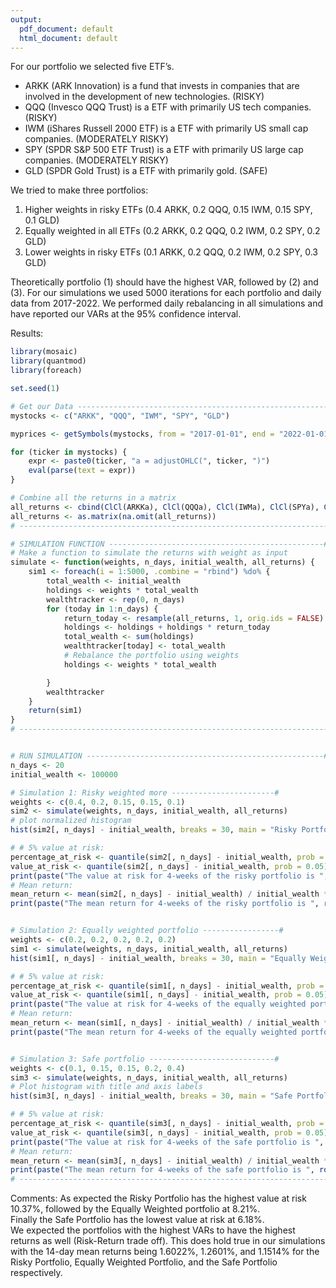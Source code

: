 ```yaml
---
output:
  pdf_document: default
  html_document: default
---
```

For our portfolio we selected five ETF's.

- ARKK (ARK Innovation) is a fund that invests in companies that are involved in the development of new technologies. (RISKY)
- QQQ (Invesco QQQ Trust) is a ETF with primarily US tech companies. (RISKY)
- IWM (iShares Russell 2000 ETF) is a ETF with primarily US small cap companies. (MODERATELY RISKY)
- SPY (SPDR S&P 500 ETF Trust) is a ETF with primarily US large cap companies. (MODERATELY RISKY)
- GLD (SPDR Gold Trust) is a ETF with primarily gold. (SAFE)

We tried to make three portfolios:

1. Higher weights in risky ETFs (0.4 ARKK, 0.2 QQQ, 0.15 IWM, 0.15 SPY, 0.1 GLD)
2. Equally weighted in all ETFs (0.2 ARKK, 0.2 QQQ, 0.2 IWM, 0.2 SPY, 0.2 GLD)
3. Lower weights in risky ETFs (0.1 ARKK, 0.2 QQQ, 0.2 IWM, 0.2 SPY, 0.3 GLD)


Theoretically portfolio (1) should have the highest VAR, followed by (2) and (3).
For our simulations we used 5000 iterations for each portfolio and daily data from 2017-2022.
We performed daily rebalancing in all simulations and have reported our VARs at the 95% confidence interval.

Results:
```r
library(mosaic)
library(quantmod)
library(foreach)

set.seed(1)

# Get our Data --------------------------------------------------------#
mystocks <- c("ARKK", "QQQ", "IWM", "SPY", "GLD")

myprices <- getSymbols(mystocks, from = "2017-01-01", end = "2022-01-01")

for (ticker in mystocks) {
    expr <- paste0(ticker, "a = adjustOHLC(", ticker, ")")
    eval(parse(text = expr))
}

# Combine all the returns in a matrix
all_returns <- cbind(ClCl(ARKKa), ClCl(QQQa), ClCl(IWMa), ClCl(SPYa), ClCl(GLDa))
all_returns <- as.matrix(na.omit(all_returns))
# ---------------------------------------------------------------------#

# SIMULATION FUNCTION ------------------------------------------------#
# Make a function to simulate the returns with weight as input
simulate <- function(weights, n_days, initial_wealth, all_returns) {
    sim1 <- foreach(i = 1:5000, .combine = "rbind") %do% {
        total_wealth <- initial_wealth
        holdings <- weights * total_wealth
        wealthtracker <- rep(0, n_days)
        for (today in 1:n_days) {
            return_today <- resample(all_returns, 1, orig.ids = FALSE)
            holdings <- holdings + holdings * return_today
            total_wealth <- sum(holdings)
            wealthtracker[today] <- total_wealth
            # Rebalance the portfolio using weights
            holdings <- weights * total_wealth

        }
        wealthtracker
    }
    return(sim1)
}
# ---------------------------------------------------------------------#


# RUN SIMULATION -----------------------------------------------------#
n_days <- 20
initial_wealth <- 100000

# Simulation 1: Risky weighted more -----------------------#
weights <- c(0.4, 0.2, 0.15, 0.15, 0.1)
sim2 <- simulate(weights, n_days, initial_wealth, all_returns)
# plot normalized histogram
hist(sim2[, n_days] - initial_wealth, breaks = 30, main = "Risky Portfolio", xlab = "Profit / Loss", ylab = "Frequency") # nolint

# # 5% value at risk:
percentage_at_risk <- quantile(sim2[, n_days] - initial_wealth, prob = 0.05) / initial_wealth #nolint
value_at_risk <- quantile(sim2[, n_days] - initial_wealth, prob = 0.05)
print(paste("The value at risk for 4-weeks of the risky portfolio is ", round(value_at_risk, 2), "USD (", round(percentage_at_risk, 4) * 100, "%)")) #nolint
# Mean return:
mean_return <- mean(sim2[, n_days] - initial_wealth) / initial_wealth * 100
print(paste("The mean return for 4-weeks of the risky portfolio is ", round(mean_return, 4), "%")) #nolint


# Simulation 2: Equally weighted portfolio -----------------#
weights <- c(0.2, 0.2, 0.2, 0.2, 0.2)
sim1 <- simulate(weights, n_days, initial_wealth, all_returns)
hist(sim1[, n_days] - initial_wealth, breaks = 30, main = "Equally Weighted Portfolio", xlab = "Profit / Loss", ylab = "Frequency") # nolint

# # 5% value at risk:
percentage_at_risk <- quantile(sim1[, n_days] - initial_wealth, prob = 0.05) / initial_wealth #nolint
value_at_risk <- quantile(sim1[, n_days] - initial_wealth, prob = 0.05)
print(paste("The value at risk for 4-weeks of the equally weighted portfolio is ", round(value_at_risk, 2), "USD (", round(percentage_at_risk, 4) * 100, "%)")) #nolint
# Mean return:
mean_return <- mean(sim1[, n_days] - initial_wealth) / initial_wealth * 100
print(paste("The mean return for 4-weeks of the equally weighted portfolio is ", round(mean_return, 4), "%")) #nolint


# Simulation 3: Safe portfolio ----------------------------#
weights <- c(0.1, 0.15, 0.15, 0.2, 0.4)
sim3 <- simulate(weights, n_days, initial_wealth, all_returns)
# Plot histogram with title and axis labels
hist(sim3[, n_days] - initial_wealth, breaks = 30, main = "Safe Portfolio", xlab = "Profit / Loss", ylab = "Frequency") # nolint

# # 5% value at risk:
percentage_at_risk <- quantile(sim3[, n_days] - initial_wealth, prob = 0.05) / initial_wealth #nolint
value_at_risk <- quantile(sim3[, n_days] - initial_wealth, prob = 0.05)
print(paste("The value at risk for 4-weeks of the safe portfolio is ", round(value_at_risk, 2), "USD (", round(percentage_at_risk, 4) * 100, "%)")) #nolint
# Mean return:
mean_return <- mean(sim3[, n_days] - initial_wealth) / initial_wealth * 100
print(paste("The mean return for 4-weeks of the safe portfolio is ", round(mean_return, 4), "%")) #nolint
# ---------------------------------------------------------------------#
```

Comments:
As expected the Risky Portfolio has the highest value at risk 10.37%, followed by the Equally Weighted portfolio at 8.21%.<br>
Finally the Safe Portfolio has the lowest value at risk at 6.18%.<br>
We expected the portfolios with the highest VARs to have the highest returns as well (Risk-Return trade off).
This does hold true in our simulations with the 14-day mean returns being 1.6022%, 1.2601%, and 1.1514% for the Risky Portfolio, Equally Weighted Portfolio, and the Safe Portfolio respectively.<br>
<br>